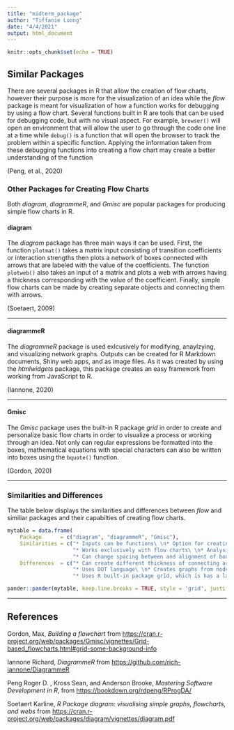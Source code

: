 ```yaml
---
title: "midterm_package"
author: "Tiffanie Luong"
date: "4/4/2021"
output: html_document
---
```


```r
knitr::opts_chunk$set(echo = TRUE)
```

## Similar Packages

There are several packages in R that allow the creation of flow charts, however their purpose is more for the visualization of an idea while the *flow* package is meant for visualization of how a function works for debugging by using a flow chart. Several functions built in R are tools that can be used for debugging code, but with no visual aspect. For example, `browser()` will open an environment that will allow the user to go through the code one line at a time while `debug()` is a function that will open the browser to track the problem within a specific function. Applying the information taken from these debugging functions into creating a flow chart may create a better understanding of the function 

(Peng, et al., 2020)

### Other Packages for Creating Flow Charts {.tabset}

Both *diagram*, *diagrammeR*, and *Gmisc* are popular packages for producing simple flow charts in R.

#### diagram 

The *diagram* package has three main ways it can be used. First, the function `plotmat()` takes a matrix input consisting of transition coefficients or interaction strengths then plots a network of boxes connected with arrows that are labeled with the value of the coefficients. The function `plotweb()` also takes an input of a matrix and plots a web with arrows having a thickness corresponding with the value of the coefficient. Finally, simple flow charts can be made by creating separate objects and connecting them with arrows.

(Soetaert, 2009)

----

#### diagrammeR

The *diagrammeR* package is used exlcusively for modifying, anaylzying, and visualizing network graphs. Outputs can be created for R Markdown documents, Shiny web apps, and as image files. As it was created by using the *htmlwidgets* package, this package creates an easy framework from working from JavaScript to R. 

(Iannone, 2020)

----

#### Gmisc

The *Gmisc* package uses the built-in R package *grid* in order to create and personalize basic flow charts in order to visualize a process or working through an idea. Not only can regular expressions be formatted into the boxes, mathematical equations with special characters can also be written into boxes using the `bquote()` function.

(Gordon, 2020)

----

### Similarities and Differences

The table below displays the similarities and differences between *flow* and similiar packages and their capabilties of creating flow charts.

```r
mytable = data.frame(
    Package      = c("diagram", "diagrammeR", "Gmisc"),
    Similarities = c("* Inputs can be functions\ \n* Option for creating a longer chart", 
                     "* Works exclusively with flow charts\ \n* Analysis can be run from the output", 
                     "* Can change spacing between and alignment of boxes"),
    Differences  = c("* Can create different thickness of connecting arrows\ \n* If run with an error, function will create no output\ \n* Uses language from grid, which is more well-known",
                     "* Uses DOT language\ \n* Creates graphs from nodes and edges",
                     "* Uses R built-in package grid, which is has a language that is more well-known\ \n* Can code in special characters and symbols"))

pander::pander(mytable, keep.line.breaks = TRUE, style = 'grid', justify = 'left')


```

----

## References

Gordon, Max, *Building a flowchart* from <https://cran.r-project.org/web/packages/Gmisc/vignettes/Grid-based_flowcharts.html#grid-some-background-info>

Iannone Richard, *DiagrammeR* from <https://github.com/rich-iannone/DiagrammeR>

Peng Roger D. , Kross Sean, and Anderson Brooke, *Mastering Software Development in R*, from <https://bookdown.org/rdpeng/RProgDA/>

Soetaert Karline, *R Package diagram: visualising simple graphs, flowcharts, and webs* from <https://cran.r-project.org/web/packages/diagram/vignettes/diagram.pdf>

